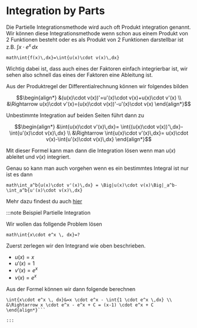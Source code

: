# Integration by Parts

Die Partielle Integrationsmethode wird auch oft Produkt integration genannt. Wir können diese Integrationsmethode wenn schon aus einem Produkt von 2 Funktionen besteht oder es als Produkt von 2 Funktionen darstellbar ist z.B. $\int{x\cdot e^x \,dx}$

```math\int{f(x)\,dx}=\int{u(x)\cdot v(x)\,dx}```

Wichtig dabei ist, dass auch eines der Faktoren einfach integrierbar ist, wir sehen also schnell das eines der Faktoren eine Ableitung ist.

Aus der Produktregel der Differentialrechnung können wir folgendes bilden

```math
\begin{align*}
&(u(x)\cdot v(x))'=u'(x)\cdot v(x)+u(x)\cdot v'(x) \\
&\Rightarrow u(x)\cdot v'(x)=(u(x)\cdot v(x))'-u'(x)\cdot v(x)
\end{align*}
```

Unbestimmte Integration auf beiden Seiten führt dann zu

```math
\begin{align*}
&\int{u(x)\cdot v'(x)\,dx}= \int{(u(x)\cdot v(x))'\,dx}-\int{u'(x)\cdot v(x)\,dx} \\
&\Rightarrow \int{u(x)\cdot v'(x)\,dx}= u(x)\cdot v(x)-\int{u'(x)\cdot v(x)\,dx}
\end{align*}
```

Mit dieser Formel kann man dann die Integration lösen wenn man $u(x)$ ableitet und $v(x)$ integriert.

Genau so kann man auch vorgehen wenn es ein bestimmtes Integral ist nur ist es dann

```math\int_a^b{u(x)\cdot v'(x)\,dx} = \Big|u(x)\cdot v(x)\Big|_a^b-\int_a^b{u'(x)\cdot v(x)\,dx} ```

Mehr dazu findest du auch [hier](https://studyflix.de/mathematik/partielle-integration-1862)

:::note Beispiel Partielle Integration

 Wir wollen das follgende Problem lösen

 ```math\int{x\cdot e^x \, dx}=?```

 Zuerst zerlegen wir den Integrand wie oben beschrieben.

- $u(x)=x$
- $u'(x)=1$
- $v'(x)=e^x$
- $v(x)=e^x$

 Aus der Formel können wir dann folgende berechnen

 ```math\begin{align*}
 \int{x\cdot e^x \, dx}&=x \cdot e^x - \int{1 \cdot e^x \,dx} \\
 &\Rightarrow x \cdot e^x - e^x + C = (x-1) \cdot e^x + C
 \end{align*}```

:::
